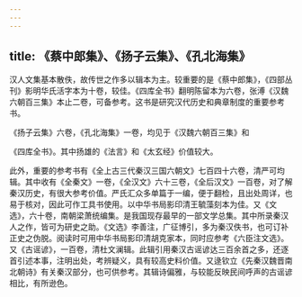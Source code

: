 ```yaml
---
---
---
```

title: 《蔡中郎集》、《扬子云集》、《孔北海集》
---



汉人文集基本散佚，故传世之作多以辑本为主。较重要的是《蔡中郎集》，《四部丛刊》影明华氏活字本为十卷，较佳。《四库全书》翻明陈留本为六卷，张溥《汉魏六朝百三集》本止二卷，可备参考。这书是研究汉代历史和典章制度的重要参考书。

《扬子云集》六卷，《孔北海集》一卷，均见于《汉魏六朝百三集》和

《四库全书》。其中扬雄的《法言》和《太玄经》价值较大。

此外，重要的参考书有《全上古三代秦汉三国六朝文》七百四十六卷，清严可均辑。其中收有《全秦文》一卷，《全汉文》六十三卷，《全后汉文》一百卷，对了解秦汉历史，有很大参考价值。严氏汇众多单篇于一编，便于翻检，且出处周详，也易于核对，因此可作工具书使用。以中华书局影印清王毓藻刻本为佳。又《文选》，六十卷，南朝梁萧统编集。是我国现存最早的一部文学总集。其中所录秦汉人之作，皆可为研史之助。《文选》李善注，广征博引，多为秦汉佚书，也可订补正史之伪脱。阅读时可用中华书局影印清胡克家本，同时应参考《六臣注文选》。又《古谣谚》，一百卷，清杜文澜辑。此辑引用秦汉古谣谚达三百余首之多，还逐首引述本事，注明出处，考辨疑义，具有较高史料价值。又逯钦立《先秦汉魏晋南北朝诗》有关秦汉部分，也可供参考。其辑诗偏雅，与较能反映民间呼声的古谣谚相比，有所逊色。